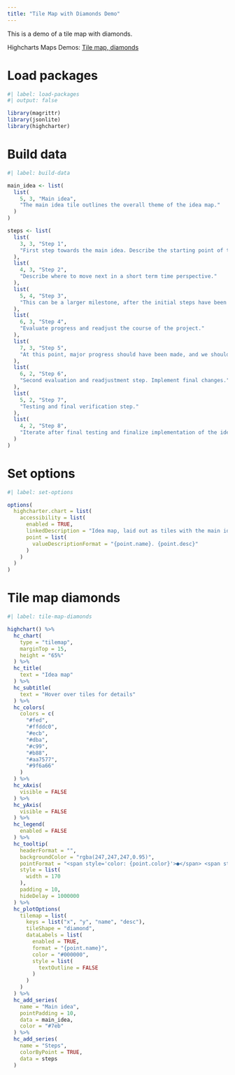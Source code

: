 ```yaml
---
title: "Tile Map with Diamonds Demo"
---
```

This is a demo of a tile map with diamonds.

Highcharts Maps Demos: [Tile map, diamonds](https://www.highcharts.com/demo/maps/diamondmap)

# Load packages

```r
#| label: load-packages
#| output: false

library(magrittr)
library(jsonlite)
library(highcharter)
```

# Build data

```r
#| label: build-data

main_idea <- list(
  list(
    5, 3, "Main idea",
    "The main idea tile outlines the overall theme of the idea map."
  )
)

steps <- list(
  list(
    3, 3, "Step 1",
    "First step towards the main idea. Describe the starting point of the situation."
  ),
  list(
    4, 3, "Step 2",
    "Describe where to move next in a short term time perspective."
  ),
  list(
    5, 4, "Step 3",
    "This can be a larger milestone, after the initial steps have been taken."
  ),
  list(
    6, 3, "Step 4",
    "Evaluate progress and readjust the course of the project."
  ),
  list(
    7, 3, "Step 5",
    "At this point, major progress should have been made, and we should be well on our way to implementing the main idea."
  ),
  list(
    6, 2, "Step 6",
    "Second evaluation and readjustment step. Implement final changes."
  ),
  list(
    5, 2, "Step 7",
    "Testing and final verification step."
  ),
  list(
    4, 2, "Step 8",
    "Iterate after final testing and finalize implementation of the idea."
  )
)
```

# Set options

```r
#| label: set-options

options(
  highcharter.chart = list(
    accessibility = list(
      enabled = TRUE,
      linkedDescription = "Idea map, laid out as tiles with the main idea in the centre. Steps related to the main idea are shown as additional tiles circling the centre tile.",
      point = list(
        valueDescriptionFormat = "{point.name}. {point.desc}"
      )
    )
  )
)
```

# Tile map diamonds

```r
#| label: tile-map-diamonds

highchart() %>% 
  hc_chart(
    type = "tilemap",
    marginTop = 15,
    height = "65%"
  ) %>% 
  hc_title(
    text = "Idea map"
  ) %>% 
  hc_subtitle(
    text = "Hover over tiles for details"
  ) %>% 
  hc_colors(
    colors = c(
      "#fed",
      "#ffddc0",
      "#ecb",
      "#dba",
      "#c99",
      "#b88",
      "#aa7577",
      "#9f6a66"
    )
  ) %>% 
  hc_xAxis(
    visible = FALSE
  ) %>% 
  hc_yAxis(
    visible = FALSE
  ) %>% 
  hc_legend(
    enabled = FALSE
  ) %>% 
  hc_tooltip(
    headerFormat = "",
    backgroundColor = "rgba(247,247,247,0.95)",
    pointFormat = "<span style='color: {point.color}'>●</span> <span style='font-size: 13px; font-weight: bold'> {point.name} </span><br>{point.desc}",
    style = list(
      width = 170
    ),
    padding = 10,
    hideDelay = 1000000
  ) %>% 
  hc_plotOptions(
    tilemap = list(
      keys = list("x", "y", "name", "desc"),
      tileShape = "diamond",
      dataLabels = list(
        enabled = TRUE,
        format = "{point.name}",
        color = "#000000",
        style = list(
          textOutline = FALSE
        )
      )
    )
  ) %>% 
  hc_add_series(
    name = "Main idea",
    pointPadding = 10,
    data = main_idea,
    color = "#7eb"
  ) %>% 
  hc_add_series(
    name = "Steps",
    colorByPoint = TRUE,
    data = steps
  )
```
